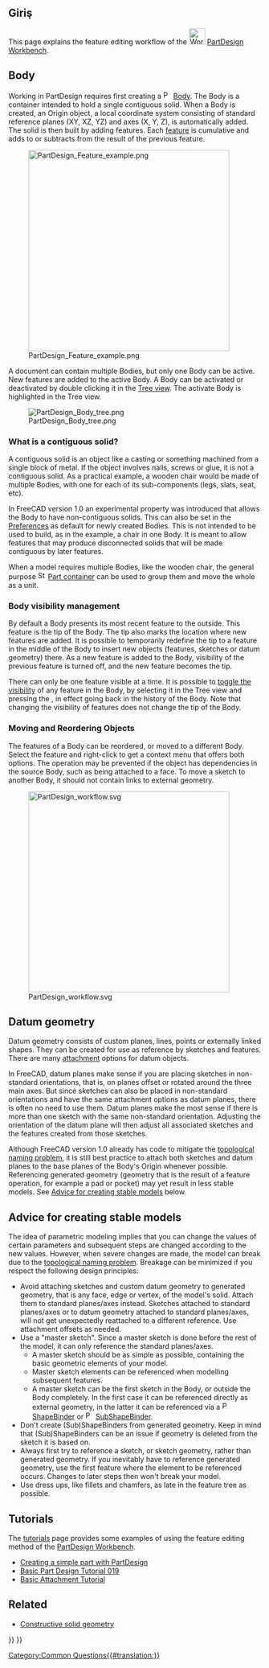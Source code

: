 <languages/>
{{TOCright}}

<span id="Introduction"></span>
==Giriş==

This page explains the feature editing workflow of the [[Image:Workbench_PartDesign.svg|32px]] [[PartDesign Workbench]].

== Body ==

Working in PartDesign requires first creating a [[File:PartDesign_Body.svg|16px]] [[PartDesign Body|Body]]. The Body is a container intended to hold a single contiguous solid. When a Body is created, an Origin object, a local coordinate system consisting of standard reference planes (XY, XZ, YZ) and axes (X, Y, Z), is automatically added. The solid is then built by adding features. Each [[PartDesign_Feature|feature]] is cumulative and adds to or subtracts from the result of the previous feature.

[[File:PartDesign_Feature_example.png|400px]]

{{Caption|Feature editing in practice. From left to right:<br>
Body with a [[PartDesign_AdditiveBox|box]] feature.<br>
Body with a box and a [[PartDesign_Chamfer|chamfer]] feature.<br>
Body with a box, a chamfer and a [[PartDesign_Pocket|pocket]] feature.}}

A document can contain multiple Bodies, but only one Body can be active. New features are added to the active Body. A Body can be activated or deactivated by double clicking it in the [[Tree_view|Tree view]]. The activate Body is highlighted in the Tree view.

[[File:PartDesign Body tree.png]]

=== What is a contiguous solid? ===

A contiguous solid is an object like a casting or something machined from a single block of metal. If the object involves nails, screws or glue, it is not a contiguous solid. As a practical example, a wooden chair would be made of multiple Bodies, with one for each of its sub-components (legs, slats, seat, etc).

In FreeCAD version 1.0 an experimental property was introduced that allows the Body to have non-contiguous solids. This can also be set in the [[PartDesign_Preferences#General|Preferences]] as default for newly created Bodies. This is not intended to be used to build, as in the example, a chair in one Body. It is meant to allow features that may produce disconnected solids that will be made contiguous by later features.

When a model requires multiple Bodies, like the wooden chair, the general purpose [[Image:Std_Part.svg|16px]] [[Std Part|Part container]] can be used to group them and move the whole as a unit.

=== Body visibility management ===

By default a Body presents its most recent feature to the outside. This feature is the tip of the Body. The tip also marks the location where new features are added. It is possible to temporarily redefine the tip to a feature in the middle of the Body to insert new objects (features, sketches or datum geometry) there. As a new feature is added to the Body, visibility of the previous feature is turned off, and the new feature becomes the tip.

There can only be one feature visible at a time. It is possible to [[Std_ToggleVisibility|toggle the visibility]] of any feature in the Body, by selecting it in the Tree view and pressing the {{KEY|Spacebar}}, in effect going back in the history of the Body. Note that changing the visibility of features does not change the tip of the Body.

=== Moving and Reordering Objects ===

The features of a Body can be reordered, or moved to a different Body. Select the feature and right-click to get a context menu that offers both options. The operation may be prevented if the object has dependencies in the source Body, such as being attached to a face. To move a sketch to another Body, it should not contain links to external geometry.

[[Image:PartDesign_workflow.svg|400px]]

{{Caption|Schematic representation of the PartDesign workflow.}}

== Datum geometry ==

Datum geometry consists of custom planes, lines, points or externally linked shapes. They can be created for use as reference by sketches and features. There are many [[Part_EditAttachment|attachment]] options for datum objects.

In FreeCAD, datum planes make sense if you are placing sketches in non-standard orientations, that is, on planes offset or rotated around the three main axes. But since sketches can also be placed in non-standard orientations and have the same attachment options as datum planes, there is often no need to use them. Datum planes make the most sense if there is more than one sketch with the same non-standard orientation. Adjusting the orientation of the datum plane will then adjust all associated sketches and the features created from those sketches.

Although FreeCAD version 1.0 already has code to mitigate the [[Topological_naming_problem|topological naming problem]], it is still best practice to attach both sketches and datum planes to the base planes of the Body's Origin whenever possible. Referencing generated geometry (geometry that is the result of a feature operation, for example a pad or pocket) may yet result in less stable models. See [[#Advice_for_creating_stable models|Advice for creating stable models]] below.

== Advice for creating stable models ==

The idea of parametric modeling implies that you can change the values of certain parameters and subsequent steps are changed according to the new values. However, when severe changes are made, the model can break due to the [[Topological_naming_problem|topological naming problem]]. Breakage can be minimized if you respect the following design principles:

* Avoid attaching sketches and custom datum geometry to generated geometry, that is any face, edge or vertex, of the model's solid. Attach them to standard planes/axes instead. Sketches attached to standard planes/axes or to datum geometry attached to standard planes/axes, will not get unexpectedly reattached to a different reference. Use attachment offsets as needed.
* Use a "master sketch". Since a master sketch is done before the rest of the model, it can only reference the standard planes/axes.
** A master sketch should be as simple as possible, containing the basic geometric elements of your model.
** Master sketch elements can be referenced when modelling subsequent features.
** A master sketch can be the first sketch in the Body, or outside the Body completely. In the first case it can be referenced directly as external geometry, in the latter it can be referenced via a [[File:PartDesign_ShapeBinder.svg|16px]] [[PartDesign_ShapeBinder|ShapeBinder]] or [[File:PartDesign_SubShapeBinder.svg|16px]] [[PartDesign_SubShapeBinder|SubShapeBinder]].
* Don't create (Sub)ShapeBinders from generated geometry. Keep in mind that (Sub)ShapeBinders can be an issue if geometry is deleted from the sketch it is based on.
* Always first try to reference a sketch, or sketch geometry, rather than generated geometry. If you inevitably have to reference generated geometry, use the first feature where the element to be referenced occurs. Changes to later steps then won't break your model.
* Use dress ups, like fillets and chamfers, as late in the feature tree as possible.

==Tutorials==

The [[Tutorials|tutorials]] page provides some examples of using the feature editing method of the [[PartDesign_Workbench|PartDesign Workbench]]. 
* [[Creating_a_simple_part_with_PartDesign|Creating a simple part with PartDesign]]
* [[Basic_Part_Design_Tutorial_019|Basic Part Design Tutorial 019]]
* [[Basic_Attachment_Tutorial|Basic Attachment Tutorial]]

==Related==

* [[Constructive_solid_geometry|Constructive solid geometry]]


{{PartDesign Tools navi{{#translation:}}}}
{{Userdocnavi{{#translation:}}}}
[[Category:Common Questions{{#translation:}}]]
